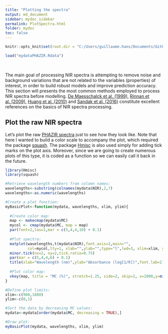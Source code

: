 ```yaml
---
title: "Plotting the spectra"
output: md_document
sidebar: mydoc_sidebar
permalink: PlotSpectra.html
folder: mydoc
toc: false
---
```



```r
knitr::opts_knit$set(root.dir = "C:/Users/guillaume.hans/Documents/GitHub/RNIR/_Rdata")
```

```r
load("mydataPHAZIR.Rdata")
```

<br>

The main goal of processing NIR spectra is attempting to remove noise and background variations that are not related to the variables (properties) of interest, in order to build robust models and improve prediction accuracy. This section will presents the most common methods employed to process NIR spectra before modelling. [De Maesschalck et al. (1999)](http://citeseerx.ist.psu.edu/viewdoc/summary?doi=10.1.1.571.732), [Rinnan et al. (2009)](https://www.sciencedirect.com/science/article/pii/S0165993609001629), [Huang et al. (2010)](https://www.americanpharmaceuticalreview.com/Featured-Articles/116330-Practical-Considerations-in-Data-Pre-treatment-for-NIR-and-Raman-Spectroscopy/) and [Sandak et al. (2016)](https://journals.sagepub.com/doi/abs/10.1255/jnirs.1255) constitute excellent references on the basics of NIR spectra processing. 


Plot the raw NIR spectra
------------------------

Let's plot the raw [PHAZIR spectra](https://github.com/guillaumehans/RNIR) just to see how they look like. Note that here I wanted to build a color scale to accompany the plot, which required the package [squash](https://cran.r-project.org/web/packages/squash/index.html). The package [Hmisc](https://cran.r-project.org/web/packages/Hmisc/index.html) is also used simply for adding tick marks on the plot axis. Moreover, since we are going to create numerous plots of this type, it is coded as a function so we can easily call it back in the future.  

```r

library(Hmisc)
library(squash)

#Retrieve wavelength numbers from colomn names:
wavelengths<-substring(colnames(mydata$NIR),2,7)
wavelengths<-as.numeric(wavelengths)

#Create a plot function:
myBasicPlot<-function(mydata, wavelengths, xlim, ylim){                   
  
  #Create color map:  
  map <- makecmap(mydata$MC)                                                        
  mycol <- cmap(mydata$MC, map = map)
  par(font=2,las=1,mar = c(5,4,4,10) + 0.1)
  
  #Plot spectra:
  matplot(wavelengths,t(mydata$NIR),font.axis=2,main="",          
          col=mycol,lty=1, xlab="",ylab="",type="l",lwd=3, xlim=xlim, ylim=ylim)
  minor.tick(nx=2, ny=2,tick.ratio=0.75)                                          
  par(mar = c(5,4,4,6) + 0.1)
  title(xlab="Wavelength (nm)",ylab="Absorbance (log[1/R])",font.lab=2)
  
  #Plot color map:
  vkey(map, title = "MC (%)", stretch=1.25, side=2, skip=2, x=2000,y=min(ylim))     
}

#Define plot limits:
xlim<-c(900,1800)
ylim<-c(0,1)

#Sort the data by decreasing MC values: 
mydata<-mydata[order(mydata$MC, decreasing = TRUE),]

#Draw plot:
myBasicPlot(mydata, wavelengths, xlim, ylim)                          
```

